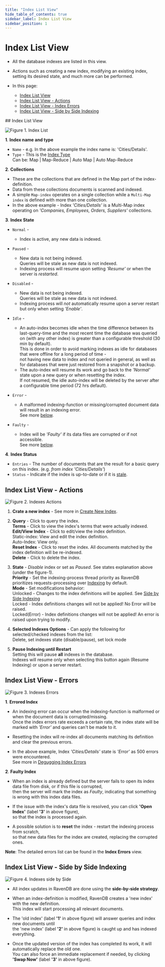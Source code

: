 ```yaml
---
title: "Index List View"
hide_table_of_contents: true
sidebar_label: Index List View
sidebar_position: 1
---
```



# Index List View
<Admonition type="note" title="">

* All the database indexes are listed in this view. 

* Actions such as creating a new index, modifying an existing index, setting its desired state, and much more can be performed.  

* In this page:  
  * [Index List View](../../../studio/database/indexes/indexes-list-view.mdx#index-list-view)  
  * [Index List View - Actions](../../../studio/database/indexes/indexes-list-view.mdx#index-list-view---actions)  
  * [Index List View - Index Errors](../../../studio/database/indexes/indexes-list-view.mdx#index-list-view---errors)  
  * [Index List View - Side by Side Indexing](../../../studio/database/indexes/indexes-list-view.mdx#index-list-view---side-by-side-indexing)
</Admonition>
## Index List View

![Figure 1. Index List](./assets/indexes-list-view-1.png)

**1**. **Index name and type**  

   * `Name` - e.g. In the above example the index name is: 'Cities/Details'.  
   * `Type` - This is the [Index Type](../../../studio/database/indexes/indexes-overview.mdx#indexes-types)  
     Can be: Map | Map-Reduce | Auto Map | Auto Map-Reduce  

**2**. **Collections**  

   * These are the collections that are defined in the Map part of the index-definition.  
   * Data from these collections documents is scanned and indexed.  
   * A simple `Map-index` operates on a single collection while a `Multi-Map index` is defined with more than one collection.  
   * In the above example - Index _'Cities/Details'_ is a Multi-Map index operating on _'Companies, Employees, Orders, Suppliers'_ collections.  

**3**. **Index State**  

   * `Normal` - 
      * Index is active, any new data is indexed.  

   * `Paused` - 
      * New data is not being indexed.  
        Queries will be stale as new data is not indexed.  
      * Indexing process will resume upon setting _'Resume'_ or when the server is _restarted_.  

   * `Disabled` - 
      * New data is not being indexed.  
        Queries will be stale as new data is not indexed.  
      * Indexing process will _not_ automatically resume upon a server restart but only when setting _'Enable'_.  

   * `Idle` - 
      * An auto-index becomes idle when the time difference between its last-query-time and
        the most recent time the database was queried on (with any other index) is greater than a configurable threshold (30 min by default).  
        This is done in order to avoid marking indexes as idle for databases that were offline for a long period of time -  
        not having new data to index and not queried in general, as well as for databases that were just restored from a snapshot or a backup.  
      * The auto-index will resume its work and go back to the _'Normal'_ state upon a new query or when resetting the index.  
        If not resumed, the idle auto-index will be deleted by the server after a configurable time period (72 hrs default).  

   * `Error` - 
      * A malformed indexing-function or missing/corrupted document data will result in an indexing error.  
        See more [below](../../../studio/database/indexes/indexes-list-view.mdx#index-list-view---errors).  

   * `Faulty` - 
      * Index will be _'Faulty'_ if its data files are corrupted or if not accessible.  
        See more [below](../../../studio/database/indexes/indexes-list-view.mdx#index-list-view---errors).  

**4**. **Index Status**

   * `Entries` - The number of documents that are the result for a basic query on this index. (e.g. _from index 'Cities/Details'_)  
   * `Status` - Indicate if the index is up-to-date or if it is [stale](../../../indexes/stale-indexes.mdx).  


## Index List View - Actions

![Figure 2. Indexes Actions](./assets/indexes-list-view-2.png)

1. **Crate a new index** - See more in [Create New Index](../../../studio/database/indexes/create-map-index.mdx).  

2. **Query** - Click to query the index.  
   **Terms** - Click to view the index's terms that were actually indexed.  
   **Edit/View Index** - Click to edit/view the index definition.  
   Static-index: View and edit the index definition.  
   Auto-Index: View only.  
   **Reset Index** - Click to reset the index. All documents matched by the index definition will be re-indexed.  
   **Delete** - Click to delete the index.  

3. **State** - _Disable_ index or set as _Paused_. See states explanation above (under the figure-1).  
   **Priority** - Set the indexing-process thread priority as RavenDB prioritizes requests-processing over [Indexing](../../../server/administration/index-administration.mdx#priority) by default.  
   **Mode** - Set modifications behavior:  
   Unlocked - Changes to the index definitions will be applied. See [Side by Side Indexing](../../../studio/database/indexes/indexes-list-view.mdx#index-list-view---side-by-side-indexing)  
   Locked - Index definitions changes will not be applied! No Error will be raised.  
   Locked(Error) - Index definitions changes will not be applied! An error is raised upon trying to modify.  

4. **Selected Indexes Options** - Can apply the following for selected/checked indexes from the list:  
   Delete, set indexes state (disable/pause), set lock mode  

5. **Pause Indexing until Restart**  
   Setting this will pause **all** indexes in the database.  
   Indexes will resume only when selecting this button again (Resume Indexing) or upon a server restart.  


## Index List View - Errors

![Figure 3. Indexes Errors](./assets/indexes-list-view-3.png)

**1**. **Errored Index**

  * An indexing error can occur when the indexing-function is malformed or when the document data is corrupted/missing.  
    Once the index errors rate exceeds a certain rate, the index state will be marked with _'Error'_ and queries can't be made to it.  

  * Resetting the index will re-index all documents matching its definition and clear the previous errors.  

  * In the above example, Index _'Cities/Details'_ state is _'Error'_ as 500 errors were encountered.  
    See more in [Degugging Index Errors](../../../indexes/troubleshooting/debugging-index-errors.mdx)  

**2**. **Faulty Index** 

   * When an index is already defined but the server fails to open its index data file from disk, or if this file is corrupted,  
     then the server will mark the index as _Faulty_, indicating that something is wrong with this index data files.  

   * If the issue with the index's data file is resolved, you can click **'Open Index'** (label **'3'** in above figure),  
     so that the index is processed again.  

   * A possible solution is to **reset** the index - restart the indexing process from scratch,  
     so that new data files for the index are created, replacing the corrupted ones.  

**Note**: The detailed errors list can be found in the **Index Errors** view.  


## Index List View - Side by Side Indexing

![Figure 4. Indexes side by Side](./assets/indexes-list-view-4.png)

* All index updates in RavenDB are done using the **side-by-side strategy**.  

* When an index-definition is modified, RavenDB creates a 'new index' with the new definition.  
  This index will start processing all relevant documents.  

* The 'old index' (label **'1'** in above figure) will answer queries and index new documents until  
  the 'new index' (label **'2'** in above figure) is caught up and has indexed everything.  

* Once the updated version of the index has completed its work, it will automatically replace the old one.  
  You can also force an immediate replacement if needed, by clicking **'Swap Now'** (label **'3'** in above figure).  



